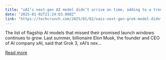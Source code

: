 ```yaml
---
title: "xAI’s next-gen AI model didn’t arrive on time, adding to a trend"
date: "2025-01-02T21:24:03.000Z"
link: "https://techcrunch.com/2025/01/02/xais-next-gen-grok-model-didnt-arrive-on-time-adding-to-a-trend/"
---
```


The list of flagship AI models that missed their promised launch windows continues to grow. Last summer, billionaire Elon Musk, the founder and CEO of AI company xAI, said that Grok 3, xAI&#8217;s nex...

[Read more](https://techcrunch.com/2025/01/02/xais-next-gen-grok-model-didnt-arrive-on-time-adding-to-a-trend/)
